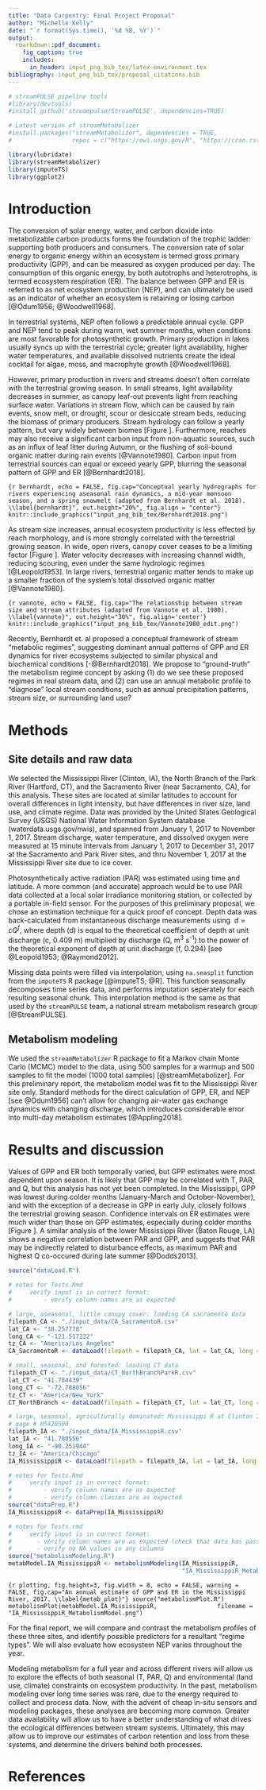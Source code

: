 ```yaml
---
title: "Data Carpentry: Final Project Proposal"
author: "Michelle Kelly"
date: "`r format(Sys.time(), '%d %B, %Y')`"
output: 
  rmarkdown::pdf_document:
    fig_caption: true
    includes:
      in_header: input_png_bib_tex/latex-environment.tex
bibliography: input_png_bib_tex/proposal_citations.bib
---
```


```r
# streamPULSE pipeline tools
#library(devtools)
#install_github('streampulse/StreamPULSE', dependencies=TRUE)

# Latest version of streamMetabolizer
#install.packages("streamMetabolizer", dependencies = TRUE, 
#                 repos = c("https://owi.usgs.gov/R", "https://cran.rstudio.com"))

library(lubridate)
library(streamMetabolizer)
library(imputeTS)
library(ggplot2)
```

# Introduction

The conversion of solar energy, water, and carbon dioxide into metabolizable carbon products forms the foundation of the trophic ladder: supporting both producers and consumers. The conversion rate of solar energy to organic energy within an ecosystem is termed gross primary productivity (GPP), and can be measured as oxygen produced per day. The consumption of this organic energy, by both autotrophs and heterotrophs, is termed ecosystem respiration (ER). The balance between GPP and ER is referred to as net ecosystem production (NEP), and can ultimately be used as an indicator of whether an ecosystem is retaining or losing carbon [@Odum1956; @Woodwell1968].  

In terrestrial systems, NEP often follows a predictable annual cycle. GPP and NEP tend to peak during warm, wet summer months, when conditions are most favorable for photosynthetic growth. Primary production in lakes usually syncs up with the terrestrial cycle; greater light availability, higher water temperatures, and available dissolved nutrients create the ideal cocktail for algae, moss, and macrophyte growth [@Woodwell1968].  

However, primary production in rivers and streams doesn't often correlate with the terrestrial growing season. In small streams, light availability decreases in summer, as canopy leaf-out prevents light from reaching surface water. Variations in stream flow, which can be caused by rain events, snow melt, or drought, scour or desiccate stream beds, reducing the biomass of primary producers. Stream hydrology can follow a yearly pattern, but vary widely between biomes [Figure \ref{bernhardt}]. Furthermore, reaches may also receive a significant carbon input from non-aquatic sources, such as an influx of leaf litter during Autumn, or the flushing of soil-bound organic matter during rain events [@Vannote1980]. Carbon input from terrestrial sources can equal or exceed yearly GPP, blurring the seasonal pattern of GPP and ER [@Bernhardt2018].

```{r bernhardt, echo = FALSE, fig.cap="Conceptual yearly hydrographs for rivers experiencing aseasonal rain dynamics, a mid-year monsoon season, and a spring snowmelt (adapted from Bernhardt et al. 2018). \\label{bernhardt}", out.height="20%", fig.align = "center"}
knitr::include_graphics("input_png_bib_tex/Bernhardt2018.png")
```

As stream size increases, annual ecosystem productivity is less effected by reach morphology, and is more strongly correlated with the terrestrial growing season. In wide, open rivers, canopy cover ceases to be a limiting factor [Figure \ref{vannote}]. Water velocity decreases with increasing channel width, reducing scouring, even under the same hydrologic regimes [@Leopold1953]. In large rivers, terrestrial organic matter tends to make up a smaller fraction of the system's total dissolved organic matter [@Vannote1980].

```{r vannote, echo = FALSE, fig.cap="The relationship between stream size and stream attributes (adapted from Vannote et al. 1980). \\label{vannote}", out.height="30%", fig.align='center'}
knitr::include_graphics("input_png_bib_tex/Vannote1980_edit.png")
```

Recently, Bernhardt et. al proposed a conceptual framework of stream "metabolic regimes", suggesting dominant annual patterns of GPP and ER dynamics for river ecosystems subjected to similar physical and biochemical conditions [-@Bernhardt2018]. We propose to "ground-truth" the metabolism regime concept by asking (1) do we see these proposed regimes in real stream data, and (2) can use an annual metabolic profile to "diagnose" local stream conditions, such as annual precipitation patterns, stream size, or surrounding land use?  

# Methods

## Site details and raw data

We selected the Mississippi River (Clinton, IA), the North Branch of the Park River (Hartford, CT), and the Sacramento River (near Sacramento, CA), for this analysis. These sites are located at similar latitudes to account for overall differences in light intensity, but have differences in river size, land use, and climate regime. Data was provided by the United States Geological Survey (USGS) National Water Information System database (waterdata.usgs.gov/nwis), and spanned from January 1, 2017 to November 1, 2017. Stream discharge, water temperature, and dissolved oxygen were measured at 15 minute intervals from January 1, 2017 to December 31, 2017 at the Sacramento and Park River sites, and thru November 1, 2017 at the Mississippi River site due to ice cover.  

<!-- A note for final project: inserting a table here of stream attributes such as dominant land use, precipitation regime, river discharge, relative size would be a good idea -->

Photosynthetically active radiation (PAR) was estimated using time and latitude. A more common (and accurate) approach would be to use PAR data collected at a local solar irradiance monitoring station, or collected by a portable in-field sensor. For the purposes of this preliminary proposal, we chose an estimation technique for a quick proof of concept. Depth data was back-calculated from instantaneous discharge measurements using $\ d=cQ^f$, where depth (d) is equal to the theoretical coefficient of depth at unit discharge (c, 0.409 m) multiplied by discharge (Q, m^3^ s^-1^) to the power of the theoretical exponent of depth at unit discharge (f, 0.294) [see @Leopold1953; @Raymond2012].  

Missing data points were filled via interpolation, using `na.seasplit` function from the `imputeTS` R package [@imputeTS; @R]. This function seasonally decomposes time series data, and performs imputation seperately for each resulting seasonal chunk. This interpolation method is the same as that used by the `streamPULSE` team, a national stream metabolism research group [@StreamPULSE].

## Metabolism modeling

We used the `streamMetabolizer` R package to fit a Markov chain Monte Carlo (MCMC) model to the data, using 500 samples for a warmup and 500 samples to fit the model (1000 total samples) [@streamMetabolizer]. For this preliminary report, the metabolism model was fit to the Mississippi River site only. Standard methods for the direct calculation of GPP, ER, and NEP [see @Odum1956] can't allow for changing air-water gas exchange dynamics with changing discharge, which introduces considerable error into multi-day metabolism estimates [@Appling2018].

# Results and discussion

Values of GPP and ER both temporally varied, but GPP estimates were most dependent upon season. It is likely that GPP may be correlated with T, PAR, and Q, but this analysis has not yet been completed. In the Mississippi, GPP was lowest during colder months (January-March and October-November), and with the exception of a decrease in GPP in early July, closely follows the terrestrial growing season. Confidence intervals on ER estimates were much wider than those on GPP estimates, especially during colder months [Figure \ref{metab_plot}]. A similar analysis of the lower Mississippi River (Baton Rouge, LA) shows a negative correlation between PAR and GPP, and suggests that PAR may be indirectly related to disturbance effects, as maximum PAR and highest Q co-occured during late summer [@Dodds2013].

```r
source("dataLoad.R")

# notes for Tests.Rmd
#     verify input is in correct format:
#         - verify column names are as expected

# large, aseasonal, little canopy cover: loading CA sacramento data
filepath_CA <- "./input_data/CA_SacramentoR.csv"
lat_CA <- "38.257778"
long_CA <- "-121.517222"
tz_CA <- "America/Los_Angeles"
CA_SacramentoR <- dataLoad(filepath = filepath_CA, lat = lat_CA, long = long_CA, tz = tz_CA)

# small, seasonal, and forested: loading CT data
filepath_CT <- "./input_data/CT_NorthBranchParkR.csv"
lat_CT <- "41.784439"
long_CT <- "-72.708056"
tz_CT <- "America/New_York"
CT_NorthBranch <- dataLoad(filepath = filepath_CT, lat = lat_CT, long = long_CT, tz = tz_CT)

# large, seasonal, agriculturally dominated: Mississippi R at Clinton IA
# gage # 05420500
filepath_IA <- "./input_data/IA_MississippiR.csv"
lat_IA <- "41.780556"
long_IA <- "-90.251944"
tz_IA <- "America/Chicago"
IA_MississippiR <- dataLoad(filepath = filepath_IA, lat = lat_IA, long = long_IA, tz = tz_IA)
```

```r
# notes for Tests.Rmd
#     verify input is in correct format:
#         - verify column names are as expected
#         - verify column classes are as expected
source("dataPrep.R")
IA_MississippiR <- dataPrep(IA_MississippiR)
```

```r
# notes for Tests.rmd
#     verify input is in correct format:
#       - verify column names are as expected (check that data has passed through dataPrep)
#       - verify no NA values in any columns
source("metabolismModeling.R")
metabModel.IA_MississippiR <- metabolismModeling(IA_MississippiR,
                                                 "IA_MississippiR_MetabolismModel.csv")
```

```{r plotting, fig.height=3, fig.width = 8, echo = FALSE, warning = FALSE, fig.cap="An annual estimate of GPP and ER in the Mississippi River, 2017. \\label{metab_plot}"}
source("metabolismPlot.R")
metabolismPlot(metabModel.IA_MississippiR, 
               filename = "IA_MississippiR_MetabolismModel.png")
``` 

For the final report, we will compare and contrast the metabolism profiles of these three sites, and identify possible predictors for a resultant "regime types". We will also evaluate how ecosystem NEP varies throughout the year.  

Modeling metabolism for a full year and across different rivers will allow us to explore the effects of both seasonal (T, PAR, Q) and environmental (land use, climate) constraints on ecosystem productivity. In the past, metabolism modeling over long time series was rare, due to the energy required to collect and process data. Now, with the advent of cheap in-situ sensors and modeling packages, these analyses are becoming more common. Greater data availability will allow us to have a better understanding of what drives the ecological differences between stream systems. Ultimately, this may allow us to improve our estimates of carbon retention and loss from these systems, and determine the drivers behind both processes.  

# References  
